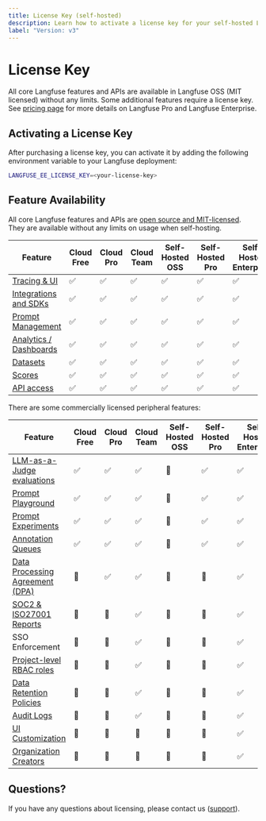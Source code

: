 ```yaml
---
title: License Key (self-hosted)
description: Learn how to activate a license key for your self-hosted Langfuse deployment.
label: "Version: v3"
---
```


# License Key

All core Langfuse features and APIs are available in Langfuse OSS (MIT licensed) without any limits.
Some additional features require a license key.
See [pricing page](/pricing-self-host) for more details on Langfuse Pro and Langfuse Enterprise.

## Activating a License Key

After purchasing a license key, you can activate it by adding the following environment variable to your Langfuse deployment:

```bash
LANGFUSE_EE_LICENSE_KEY=<your-license-key>
```

## Feature Availability

All core Langfuse features and APIs are [open source and MIT-licensed](/docs/open-source). They are available without any limits on usage when self-hosting.

| Feature                                            | Cloud<br/>Free | Cloud<br/>Pro | Cloud<br/>Team | Self-Hosted<br/>OSS | Self-Hosted<br/>Pro | Self-Hosted<br/>Enterprise |
|----------------------------------------------------|----------------|---------------|----------------|---------------------|---------------------|----------------------------|
| [Tracing & UI](/docs/tracing)                      | ✅              | ✅             | ✅              | ✅                   | ✅                   | ✅                          |
| [Integrations and SDKs](/docs/tracing)             | ✅              | ✅             | ✅              | ✅                   | ✅                   | ✅                          |
| [Prompt Management](/docs/prompts)                 | ✅              | ✅             | ✅              | ✅                   | ✅                   | ✅                          |
| [Analytics / Dashboards](/docs/analytics/overview) | ✅              | ✅             | ✅              | ✅                   | ✅                   | ✅                          |
| [Datasets](/docs/datasets/overview)                | ✅              | ✅             | ✅              | ✅                   | ✅                   | ✅                          |
| [Scores](/docs/scores/overview)                    | ✅              | ✅             | ✅              | ✅                   | ✅                   | ✅                          |
| [API access](/docs/query-traces)                   | ✅              | ✅             | ✅              | ✅                   | ✅                   | ✅                          |

There are some commercially licensed peripheral features:

| Feature                                                        | Cloud<br/>Free | Cloud<br/>Pro | Cloud<br/>Team | Self-Hosted<br/>OSS | Self-Hosted<br/>Pro | Self-Hosted<br/>Enterprise |
|----------------------------------------------------------------|----------------|---------------|----------------|---------------------|---------------------|----------------------------|
| [LLM-as-a-Judge evaluations](/docs/scores/model-based-evals)   | ✅              | ✅             | ✅              | 🛑                  | ✅                   | ✅                          |
| [Prompt Playground](/docs/playground)                          | ✅              | ✅             | ✅              | 🛑                  | ✅                   | ✅                          |
| [Prompt Experiments](/docs/datasets/prompt-experiments)        | ✅              | ✅             | ✅              | 🛑                  | ✅                   | ✅                          |
| [Annotation Queues](/docs/scores/annotation#annotation-queues) | ✅              | ✅             | ✅              | 🛑                  | ✅                   | ✅                          |
| [Data Processing Agreement (DPA)](/security)                   | 🛑             | ✅             | ✅              | 🛑                  | 🛑                  | ✅                          |
| [SOC2 & ISO27001 Reports](/security)                           | 🛑             | 🛑            | ✅              | 🛑                  | 🛑                  | ✅                          |
| SSO Enforcement                                                | 🛑             | 🛑            | ✅              | 🛑                  | 🛑                  | ✅                          |
| [Project-level RBAC roles](/docs/rbac)                         | 🛑             | 🛑            | ✅              | 🛑                  | 🛑                  | ✅                          |
| [Data Retention Policies](/docs/data-retention)                | 🛑             | 🛑            | ✅              | 🛑                  | 🛑                  | ✅                          |
| [Audit Logs](/changelog/2025-01-21-audit-logs)                 | 🛑             | 🛑            | ✅              | 🛑                  | 🛑                  | ✅                          |
| [UI Customization](/self-hosting/ui-customization)             | 🛑             | 🛑            | 🛑             | 🛑                  | 🛑                  | ✅                          |
| [Organization Creators](/self-hosting/organization-creators)   | 🛑             | 🛑            | 🛑             | 🛑                  | 🛑                  | ✅                          |

## Questions?

If you have any questions about licensing, please contact us ([support](/support)).
